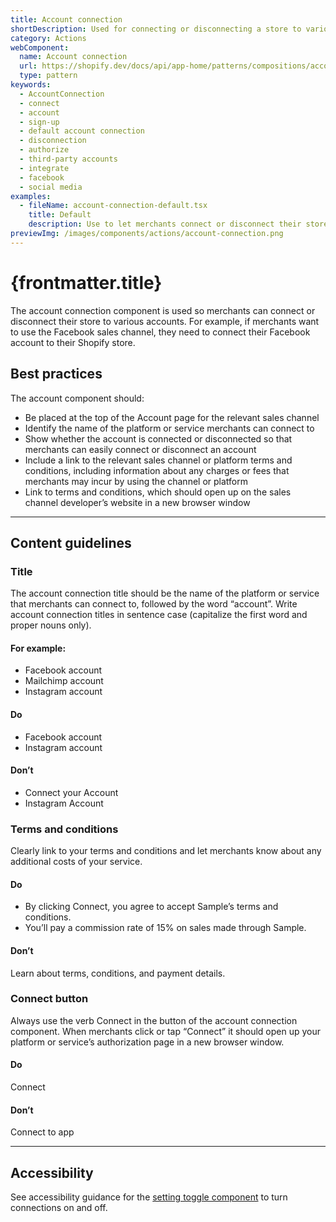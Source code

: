 ```yaml
---
title: Account connection
shortDescription: Used for connecting or disconnecting a store to various accounts, like Facebook for the sales channel.
category: Actions
webComponent:
  name: Account connection
  url: https://shopify.dev/docs/api/app-home/patterns/compositions/account-connection
  type: pattern
keywords:
  - AccountConnection
  - connect
  - account
  - sign-up
  - default account connection
  - disconnection
  - authorize
  - third-party accounts
  - integrate
  - facebook
  - social media
examples:
  - fileName: account-connection-default.tsx
    title: Default
    description: Use to let merchants connect or disconnect their store to their third-party accounts, like Facebook.
previewImg: /images/components/actions/account-connection.png
---
```


# {frontmatter.title}

<Lede>

The account connection component is used so merchants can connect or disconnect their store to various accounts. For example, if merchants want to use the Facebook sales channel, they need to connect their Facebook account to their Shopify store.

</Lede>

<WebComponentBanner
  componentName={frontmatter.title}
  webComponentName={frontmatter.webComponent.name}
  webComponentUrl={frontmatter.webComponent.url}
  type={frontmatter.webComponent.type}
/>

<Examples />

<Props componentName={frontmatter.title} />

## Best practices

The account component should:

- Be placed at the top of the Account page for the relevant sales channel
- Identify the name of the platform or service merchants can connect to
- Show whether the account is connected or disconnected so that merchants can easily connect or disconnect an account
- Include a link to the relevant sales channel or platform terms and conditions, including information about any charges or fees that merchants may incur by using the channel or platform
- Link to terms and conditions, which should open up on the sales channel developer’s website in a new browser window

---

## Content guidelines

### Title

The account connection title should be the name of the platform or service that merchants can connect to, followed by the word “account”. Write account connection titles in sentence case (capitalize the first word and proper nouns only).

#### For example:

- Facebook account
- Mailchimp account
- Instagram account

<DoDont>

#### Do

- Facebook account
- Instagram account

#### Don’t

- Connect your Account
- Instagram Account

</DoDont>

### Terms and conditions

Clearly link to your terms and conditions and let merchants know about any additional costs of your service.

<DoDont>

#### Do

- By clicking Connect, you agree to accept Sample’s terms and conditions.
- You’ll pay a commission rate of 15% on sales made through Sample.

#### Don’t

Learn about terms, conditions, and payment details.

</DoDont>

### Connect button

Always use the verb Connect in the button of the account connection component. When merchants click or tap “Connect” it should open up your platform or service’s authorization page in a new browser window.

<DoDont>

#### Do

Connect

#### Don’t

Connect to app

</DoDont>

---

## Accessibility

See accessibility guidance for the [setting toggle component](https://polaris.shopify.com/components/deprecated/setting-toggle) to turn connections on and off.

